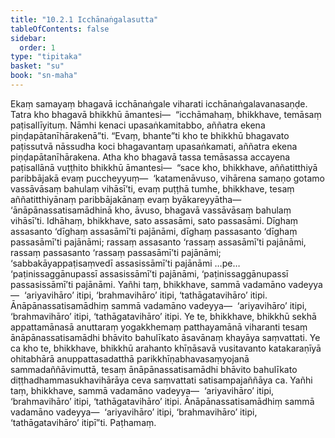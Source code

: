 ```yaml
---
title: "10.2.1 Icchānaṅgalasutta"
tableOfContents: false
sidebar:
  order: 1
type: "tipitaka"
basket: "su"
book: "sn-maha"
---
```



<DynamicBreadcrumb />

<Division number="987" book="sn-maha">

<Paragraph number="1716" book="sn-maha">
Ekaṃ samayaṃ bhagavā icchānaṅgale viharati icchānaṅgalavanasaṇḍe. Tatra kho bhagavā bhikkhū āmantesi—  “icchāmahaṃ, bhikkhave, temāsaṃ paṭisallīyituṃ. Nāmhi kenaci upasaṅkamitabbo, aññatra ekena piṇḍapātanīhārakenā”ti. “Evaṃ, bhante”ti kho te bhikkhū bhagavato paṭissutvā nāssudha koci bhagavantaṃ upasaṅkamati, aññatra ekena piṇḍapātanīhārakena.
</Paragraph>

<Paragraph number="1717" book="sn-maha">
Atha kho bhagavā tassa temāsassa accayena paṭisallānā vuṭṭhito bhikkhū āmantesi—  “sace kho, bhikkhave, aññatitthiyā paribbājakā evaṃ puccheyyuṃ—  ‘katamenāvuso, vihārena samaṇo gotamo vassāvāsaṃ bahulaṃ vihāsī’ti, evaṃ puṭṭhā tumhe, bhikkhave, tesaṃ aññatitthiyānaṃ paribbājakānaṃ evaṃ byākareyyātha—  ‘ānāpānassatisamādhinā kho, āvuso, bhagavā vassāvāsaṃ bahulaṃ vihāsī’ti. Idhāhaṃ, bhikkhave, sato assasāmi, sato passasāmi. Dīghaṃ assasanto ‘dīghaṃ assasāmī’ti pajānāmi, dīghaṃ passasanto ‘dīghaṃ passasāmī’ti pajānāmi; rassaṃ assasanto ‘rassaṃ assasāmī’ti pajānāmi, rassaṃ passasanto ‘rassaṃ passasāmī’ti pajānāmi; ‘sabbakāyappaṭisaṃvedī assasissāmī’ti pajānāmi …pe…  ‘paṭinissaggānupassī assasissāmī’ti pajānāmi, ‘paṭinissaggānupassī passasissāmī’ti pajānāmi.
</Paragraph>

<Paragraph number="1718" book="sn-maha">
Yañhi taṃ, bhikkhave, sammā vadamāno vadeyya—  ‘ariyavihāro’ itipi, ‘brahmavihāro’ itipi, ‘tathāgatavihāro’ itipi. Ānāpānassatisamādhiṃ sammā vadamāno vadeyya—  ‘ariyavihāro’ itipi, ‘brahmavihāro’ itipi, ‘tathāgatavihāro’ itipi. Ye te, bhikkhave, bhikkhū sekhā appattamānasā anuttaraṃ yogakkhemaṃ patthayamānā viharanti tesaṃ ānāpānassatisamādhi bhāvito bahulīkato āsavānaṃ khayāya saṃvattati. Ye ca kho te, bhikkhave, bhikkhū arahanto khīṇāsavā vusitavanto katakaraṇīyā ohitabhārā anuppattasadatthā parikkhīṇabhavasaṃyojanā sammadaññāvimuttā, tesaṃ ānāpānassatisamādhi bhāvito bahulīkato diṭṭhadhammasukhavihārāya ceva saṃvattati satisampajaññāya ca.
</Paragraph>

<Paragraph number="1719" book="sn-maha">
Yañhi taṃ, bhikkhave, sammā vadamāno vadeyya—  ‘ariyavihāro’ itipi, ‘brahmavihāro’ itipi, ‘tathāgatavihāro’ itipi. Ānāpānassatisamādhiṃ sammā vadamāno vadeyya—  ‘ariyavihāro’ itipi, ‘brahmavihāro’ itipi, ‘tathāgatavihāro’ itipī”ti.

</Paragraph>
</Division>

<Paragraph number="1720" type="center" book="sn-maha">
Paṭhamaṃ.
</Paragraph>